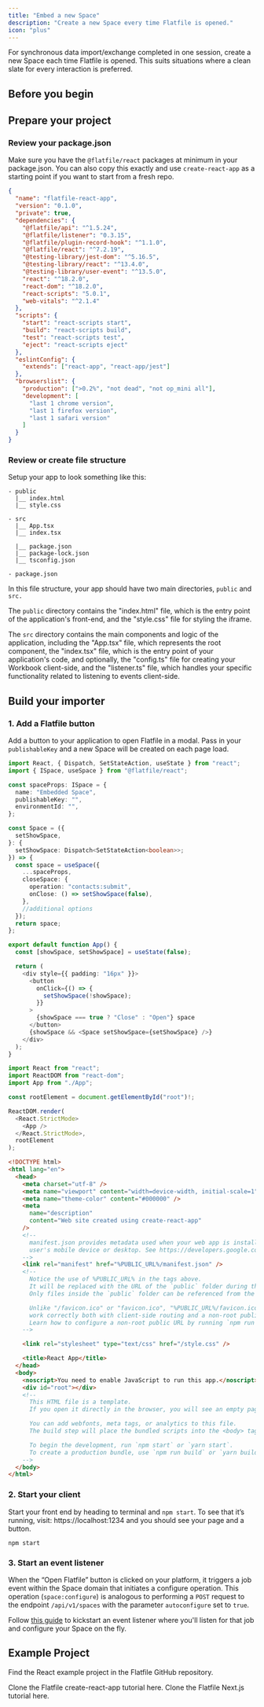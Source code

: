 ```yaml
---
title: "Embed a new Space"
description: "Create a new Space every time Flatfile is opened."
icon: "plus"
---
```


For synchronous data import/exchange completed in one session, create a new Space each time Flatfile is opened. This suits situations where a clean slate for every interaction is preferred.

## Before you begin

<Snippet file="shared/pk_needed.mdx" />

<Snippet file="shared/guestauth.mdx" />

## Prepare your project

### Review your package.json

Make sure you have the `@flatfile/react` packages at minimum in your package.json. You can also copy this exactly and use `create-react-app` as a starting point if you want to start from a fresh repo.

```json package.json
{
  "name": "flatfile-react-app",
  "version": "0.1.0",
  "private": true,
  "dependencies": {
    "@flatfile/api": "^1.5.24",
    "@flatfile/listener": "0.3.15",
    "@flatfile/plugin-record-hook": "^1.1.0",
    "@flatfile/react": "^7.2.19",
    "@testing-library/jest-dom": "^5.16.5",
    "@testing-library/react": "^13.4.0",
    "@testing-library/user-event": "^13.5.0",
    "react": "^18.2.0",
    "react-dom": "^18.2.0",
    "react-scripts": "5.0.1",
    "web-vitals": "^2.1.4"
  },
  "scripts": {
    "start": "react-scripts start",
    "build": "react-scripts build",
    "test": "react-scripts test",
    "eject": "react-scripts eject"
  },
  "eslintConfig": {
    "extends": ["react-app", "react-app/jest"]
  },
  "browserslist": {
    "production": [">0.2%", "not dead", "not op_mini all"],
    "development": [
      "last 1 chrome version",
      "last 1 firefox version",
      "last 1 safari version"
    ]
  }
}
```

### Review or create file structure

Setup your app to look something like this:

```
- public
  |__ index.html
  |__ style.css

- src
  |__ App.tsx
  |__ index.tsx

  |__ package.json
  |__ package-lock.json
  |__ tsconfig.json

- package.json
```

In this file structure, your app should have two main directories, `public` and `src.`

The `public` directory contains the "index.html" file, which is the entry point of the application's front-end, and the "style.css" file for styling the iframe.

The `src` directory contains the main components and logic of the application, including the "App.tsx" file, which represents the root component, the "index.tsx" file, which is the entry point of your application's code, and optionally, the "config.ts" file for creating your Workbook client-side, and the "listener.ts" file, which handles your specific functionality related to listening to events client-side.

## Build your importer

### 1. Add a Flatfile button

Add a button to your application to open Flatfile in a modal. Pass in your `publishableKey` and a new Space will be created on each page load.

<CodeGroup>

```typescript src/App.tsx
import React, { Dispatch, SetStateAction, useState } from "react";
import { ISpace, useSpace } from "@flatfile/react";

const spaceProps: ISpace = {
  name: "Embedded Space",
  publishableKey: "",
  environmentId: "",
};

const Space = ({
  setShowSpace,
}: {
  setShowSpace: Dispatch<SetStateAction<boolean>>;
}) => {
  const space = useSpace({
    ...spaceProps,
    closeSpace: {
      operation: "contacts:submit",
      onClose: () => setShowSpace(false),
    },
    //additional options
  });
  return space;
};

export default function App() {
  const [showSpace, setShowSpace] = useState(false);

  return (
    <div style={{ padding: "16px" }}>
      <button
        onClick={() => {
          setShowSpace(!showSpace);
        }}
      >
        {showSpace === true ? "Close" : "Open"} space
      </button>
      {showSpace && <Space setShowSpace={setShowSpace} />}
    </div>
  );
}
```

```typescript src/index.tsx
import React from "react";
import ReactDOM from "react-dom";
import App from "./App";

const rootElement = document.getElementById("root")!;

ReactDOM.render(
  <React.StrictMode>
    <App />
  </React.StrictMode>,
  rootElement
);
```

```html public/index.html
<!DOCTYPE html>
<html lang="en">
  <head>
    <meta charset="utf-8" />
    <meta name="viewport" content="width=device-width, initial-scale=1" />
    <meta name="theme-color" content="#000000" />
    <meta
      name="description"
      content="Web site created using create-react-app"
    />
    <!--
      manifest.json provides metadata used when your web app is installed on a
      user's mobile device or desktop. See https://developers.google.com/web/fundamentals/web-app-manifest/
    -->
    <link rel="manifest" href="%PUBLIC_URL%/manifest.json" />
    <!--
      Notice the use of %PUBLIC_URL% in the tags above.
      It will be replaced with the URL of the `public` folder during the build.
      Only files inside the `public` folder can be referenced from the HTML.

      Unlike "/favicon.ico" or "favicon.ico", "%PUBLIC_URL%/favicon.ico" will
      work correctly both with client-side routing and a non-root public URL.
      Learn how to configure a non-root public URL by running `npm run build`.
    -->

    <link rel="stylesheet" type="text/css" href="/style.css" />

    <title>React App</title>
  </head>
  <body>
    <noscript>You need to enable JavaScript to run this app.</noscript>
    <div id="root"></div>
    <!--
      This HTML file is a template.
      If you open it directly in the browser, you will see an empty page.

      You can add webfonts, meta tags, or analytics to this file.
      The build step will place the bundled scripts into the <body> tag.

      To begin the development, run `npm start` or `yarn start`.
      To create a production bundle, use `npm run build` or `yarn build`.
    -->
  </body>
</html>
```

</CodeGroup>

### 2. Start your client

Start your front end by heading to terminal and `npm start`. To see that it’s running, visit: https://localhost:1234 and you should see your page and a button.

```ssh
npm start
```

### 3. Start an event listener

When the “Open Flatfile” button is clicked on your platform, it triggers a job event within the Space domain that initiates a configure operation. This operation (`space:configure`) is analogous to performing a `POST` request to the endpoint `/api/v1/spaces` with the parameter `autoconfigure` set to `true`.

Follow [this guide](../../../../guides/dynamic-configurations) to kickstart an event listener where you'll listen for that job and configure your Space on the fly.

## Example Project

Find the React example project in the Flatfile GitHub repository.

<CardGroup cols={2}>
  <Card
    title="create-flatfile-react"
    icon="react"
    href="https://github.com/FlatFilers/create-flatfile-react"
  >
    Clone the Flatfile create-react-app tutorial here.
  </Card>
  <Card
    title="flatfile-nextjs"
    icon="react"
    href="https://github.com/FlatFilers/flatfile-nextjs"
  >
    Clone the Flatfile Next.js tutorial here.
  </Card>
</CardGroup>
